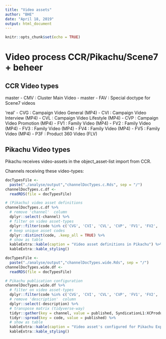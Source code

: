 ```yaml
---
title: "Video assets"
author: "BHE"
date: "April 18, 2019"
output: html_document
---
```


```r
knitr::opts_chunk$set(echo = TRUE)
```

# Video process  CCR/Pikachu/Scene7 + beheer



## CCR Video types

master
  - CMV : Cluster Main Video - master 
  - FAV : Special doctype for Scene7 videos 

'real'
  - CVG : Campaign Video General (MP4)
  - CVI : Campaign Video Interview (MP4) 
  - CVL : Campaign Video Lifestyle (MP4)
  - CVP : Campaign Video Promotion (MP4)
  - FV1 : Family Video (MP4)
  - FV2 : Family Video (MP4)
  - FV3 : Family Video (MP4)
  - FV4 : Family Video (MP4)
  - FV5 : Family Video (MP4)
  - P3F : Product 360 Video (FLV)



## Pikachu Video types

Pikachu receives video-assets in the object_asset-list import from CCR.

Channels receiving these video-types:
```r
docTypesFile <-
  paste("./analyse/output","channelDocTypes.c.Rds", sep = "/")
channelDocTypes.c.df <-
  readRDS(file = docTypesFile)

# (Pikachu) video asset definitions
channelDocTypes.c.df %>%
  # remove 'channel'  column
  dplyr::select(-channel) %>%
  # filter on video asset-types
  dplyr::filter(code %in% c('CVG', 'CVI', 'CVL', 'CVP', 'FV1', 'FV2', 'FV3', 'FV4', 'FV5', 'P3F')) %>%
  # keep unique asset codes
  dplyr::distinct(code, .keep_all = TRUE) %>%
  # show as table
  kableExtra::kable(caption = "Video asset definitions in Pikachu") %>%
  kableExtra::kable_styling()
```



```r
docTypesFile <-
  paste("./analyse/output","channelDocTypes.wide.Rds", sep = "/")
channelDocTypes.wide.df <-
  readRDS(file = docTypesFile)

# Pikachu publication configuration
channelDocTypes.wide.df %>%
  # filter on video asset-types
  dplyr::filter(code %in% c('CVG', 'CVI', 'CVL', 'CVP', 'FV1', 'FV2', 'FV3', 'FV4', 'FV5', 'P3F')) %>%
  # remove 'description'  column
  dplyr::select(-description) %>%
  # transpose matrix (tidyverse-way)
  tidyr::gather(key = channel, value = published, SyndicationL1:XCProducts) %>% 
  tidyr::spread(key = code, value = published) %>%
  # show as table
  kableExtra::kable(caption = "Video asset's configured for Pikachu Exports") %>%
  kableExtra::kable_styling()
```

